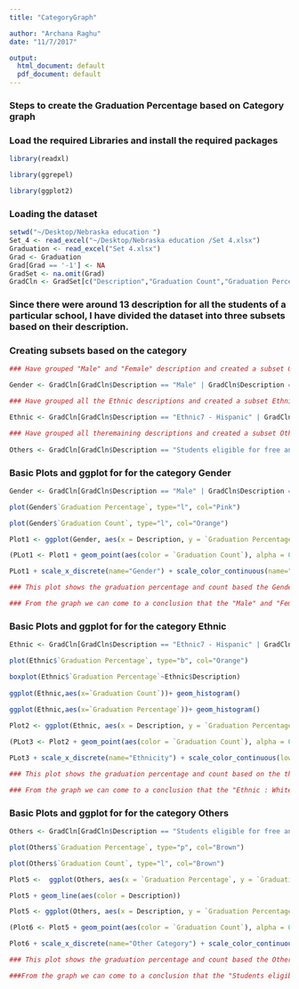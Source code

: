 ```yaml
---
title: "CategoryGraph"

author: "Archana Raghu"
date: "11/7/2017"

output:
  html_document: default
  pdf_document: default
---
```


### Steps to create the Graduation Percentage based on Category graph

### Load the required Libraries and install the required packages

```r
library(readxl)	

library(ggrepel)

library(ggplot2)
```

### Loading the dataset

```r

setwd("~/Desktop/Nebraska education ")
Set_4 <- read_excel("~/Desktop/Nebraska education /Set 4.xlsx")
Graduation <- read_excel("Set 4.xlsx")
Grad <- Graduation
Grad[Grad == '-1'] <- NA
GradSet <- na.omit(Grad)
GradCln <- GradSet[c("Description","Graduation Count","Graduation Percentage")]
```

### Since there were around 13 description for all the students of a particular school, I have divided the dataset into three subsets based on their description.

### Creating subsets based on the category

```r
### Have grouped "Male" and "Female" description and created a subset Gender.

Gender <- GradCln[GradCln$Description == "Male" | GradCln$Description == "Female",]

### Have grouped all the Ethnic descriptions and created a subset Ethnic.

Ethnic <- GradCln[GradCln$Description == "Ethnic7 - Hispanic" | GradCln$Description == "Ethnic7 - American Indian/Alaska Native" | GradCln$Description == "Ethnic7 - Asian" | GradCln$Description == "Ethnic7 - Black or African American" | GradCln$Description == "Ethnic7 - Native Hawaiian or Other Pacific Islander" | GradCln$Description == "Ethnic7 - Black or African American" | GradCln$Description == "Ethnic7 - White" | GradCln$Description == "Ethnic7 - Two or More Races",]

### Have grouped all theremaining descriptions and created a subset Others.
 
Others <- GradCln[GradCln$Description == "Students eligible for free and reduced lunch" | GradCln$Description == "Special Education Students" | GradCln$Description == "English Language Learners",]
```

### Basic Plots and ggplot for for the category Gender

```r

Gender <- GradCln[GradCln$Description == "Male" | GradCln$Description == "Female",]

plot(Gender$`Graduation Percentage`, type="l", col="Pink")

plot(Gender$`Graduation Count`, type="l", col="Orange")

Plot1 <- ggplot(Gender, aes(x = Description, y = `Graduation Percentage`)) + theme(legend.position = "top", axis.text = element_text(size = 6))

(PLot1 <- Plot1 + geom_point(aes(color = `Graduation Count`), alpha = 0.5, size = 1.5, position = position_jitter(width = 0.25, height = 0)))

PLot1 + scale_x_discrete(name="Gender") + scale_color_continuous(name="",low="pink", high = "black")

### This plot shows the graduation percentage and count based the Gender categories.

### From the graph we can come to a conclusion that the "Male" and "Females" are almost but the males have a slightly high graduation percentage and count.

```

### Basic Plots and ggplot for for the category Ethnic

```r

Ethnic <- GradCln[GradCln$Description == "Ethnic7 - Hispanic" | GradCln$Description == "Ethnic7 - American Indian/Alaska Native" | GradCln$Description == "Ethnic7 - Asian" | GradCln$Description == "Ethnic7 - Black or African American" | GradCln$Description == "Ethnic7 - Native Hawaiian or Other Pacific Islander" | GradCln$Description == "Ethnic7 - Black or African American" | GradCln$Description == "Ethnic7 - White" | GradCln$Description == "Ethnic7 - Two or More Races",]

plot(Ethnic$`Graduation Percentage`, type="b", col="Orange")

boxplot(Ethnic$`Graduation Percentage`~Ethnic$Description)
	
ggplot(Ethnic,aes(x=`Graduation Count`))+ geom_histogram()
	
ggplot(Ethnic,aes(x=`Graduation Percentage`))+ geom_histogram()

Plot2 <- ggplot(Ethnic, aes(x = Description, y = `Graduation Percentage`)) + theme(legend.position = "top", axis.text = element_text(size = 6))

(PLot3 <- Plot2 + geom_point(aes(color = `Graduation Count`), alpha = 0.5, size = 1.5, position = position_jitter(width = 0.25, height = 0)))

PLot3 + scale_x_discrete(name="Ethnicity") + scale_color_continuous(low="blue", high = "red")

### This plot shows the graduation percentage and count based on the the Ethnic categories.

### From the graph we can come to a conclusion that the "Ethnic : Whites" have the highest graduation percentage and count.

```


### Basic Plots and ggplot for for the category Others

```r

Others <- GradCln[GradCln$Description == "Students eligible for free and reduced lunch" | GradCln$Description == "Special Education Students" | GradCln$Description == "English Language Learners",]

plot(Others$`Graduation Percentage`, type="p", col="Brown")

plot(Others$`Graduation Count`, type="l", col="Brown")

Plot5 <-  ggplot(Others, aes(x = `Graduation Percentage`, y = `Graduation Count`))

Plot5 + geom_line(aes(color = Description))

Plot5 <- ggplot(Others, aes(x = Description, y = `Graduation Percentage`)) + theme(legend.position = "top", axis.text = element_text(size = 6))

(Plot6 <- Plot5 + geom_point(aes(color = `Graduation Count`), alpha = 0.5, size = 1.5, position = position_jitter(width = 0.25, height = 0)))

Plot6 + scale_x_discrete(name="Other Category") + scale_color_continuous(name="",low="Orange", high = "Black")

### This plot shows the graduation percentage and count based the Other categories.

###From the graph we can come to a conclusion that the "Students eligible for free and reduced lunch" have the highest graduation percentage and count.

```



